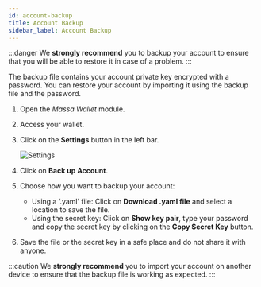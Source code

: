 ```yaml
---
id: account-backup
title: Account Backup
sidebar_label: Account Backup
---
```


:::danger
We **strongly recommend** you to backup your account to ensure that you will be able to restore it in case of a problem.
:::

The backup file contains your account private key encrypted with a password. You can restore your account by importing it using the backup file and the password.

1. Open the  *Massa Wallet* module.
2. Access your wallet.
3. Click on the **Settings** button in the left bar.
    
    ![Settings](account-backup_settings.png)
    
4. Click on **Back up Account**.
5. Choose how you want to backup your account:
   - Using a ‘.yaml’ file: Click on **Download .yaml file** and select a location to save the file.
   - Using the secret key: Click on **Show key pair**, type your password and copy the secret key by clicking on the **Copy Secret Key** button.
6. Save the file or the secret key in a safe place and do not share it with anyone.

:::caution
We **strongly recommend** you to import your account on another device to ensure that the backup file is working as expected.
:::
